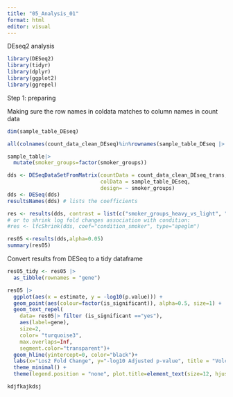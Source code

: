 ```yaml
---
title: "05_Analysis_01"
format: html
editor: visual
---
```


DEseq2 analysis

```r
library(DESeq2)
library(tidyr)
library(dplyr)
library(ggplot2)
library(ggrepel)
```

Step 1: preparing

Making sure the row names in coldata matches to column names in count data

```r
dim(sample_table_DEseq)
```

```r
all(colnames(count_data_clean_DEseq)%in%rownames(sample_table_DEseq |> column_to_rownames(var = "sample")))
```

```r
sample_table|>
  mutate(smoker_groups=factor(smoker_groups))

dds <- DESeqDataSetFromMatrix(countData = count_data_clean_DEseq_trans,
                              colData = sample_table_DEseq,
                              design= ~ smoker_groups)
dds <- DESeq(dds)
resultsNames(dds) # lists the coefficients

```

```r
res <- results(dds, contrast = list(c("smoker_groups_heavy_vs_light", "smoker_groups_medium_vs_light")))
# or to shrink log fold changes association with condition:
#res <- lfcShrink(dds, coef="condition_smoker", type="apeglm")
```

```r
res05 <-results(dds,alpha=0.05)
summary(res05)
```

Convert results from DESeq to a tidy dataframe

```r
res05_tidy <- res05 |>
  as_tibble(rownames = "gene")


```

```r
res05 |>
  ggplot(aes(x = estimate, y = -log10(p.value))) +
  geom_point(aes(colour=factor(is_significant)), alpha=0.5, size=1) +
  geom_text_repel(
    data= res05|> filter (is_significant =="yes"), 
    aes(label=gene),
    size=2,
    color= "turquoise3", 
    max.overlaps=Inf,
    segment.color="transparent")+
  geom_hline(yintercept=0, color="black")+
  labs(x="Los2 Fold Change", y="-log10 Adjusted p-value", title = "Volcano Plot of Differential Gene Expression",subtitle = "Log2 Fold Change vs Adjusted p-value")+
  theme_minimal() +
  theme(legend.position = "none", plot.title=element_text(size=12, hjust=1), plot.subtitle=element_text(hjust=1))
```

```r
kdjfkajkdsj
```
